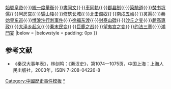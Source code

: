{{Navbox
|name = 秦朝歷史事件
|title = [[秦朝]]历史
|state = {{{state|autocollapse}}}
|listclass = hlist

|list1 = [[秦灭六国之战|灭六国]]{{·}}[[皇帝|始號皇帝]]{{·}}[[統一度量衡]]{{·}}[[小篆|書同文]]{{·}}[[車同軌]]{{·}}[[郡县制]]{{·}}[[秦驰道|築馳道]]{{·}}[[焚书坑儒]]{{·}}[[阿房宫]]{{·}}[[秦始皇陵|驪山陵]]{{·}}[[长城|修筑长城]]{{·}}[[秦蒙恬攻匈奴之战|北击匈奴]]{{·}}[[秦攻百越之战|南戍五岭]]{{·}}[[灵渠]]{{·}}[[秦始皇东巡]]{{·}}[[博浪沙行刺事件]]{{·}}[[徐福|徐福东渡]]{{·}}[[秦泰山刻石|封泰山碑]]{{·}}[[沙丘之变]]{{·}}[[趙高|趙高專政]]{{·}}[[大泽乡起义]]{{·}}[[秦末民变]]{{·}}[[巨鹿之战]]{{·}}[[望夷宫之变]]{{·}}[[约法三章]]{{·}}[[鴻門宴]]
|below = {{中國歷史事件|秦朝}}
|belowstyle = padding: 0px
}}<noinclude>

== 参考文献 ==
* 《秦汉大事年表》，林剑鸣：《秦汉史》，第1074—1075页，中国上海：上海人民出版社，2003年，ISBN 7-208-04226-8 {{zh-hans}}

[[Category:中國歷史事件模板]]
[[Category:秦朝历史事件|*]]
[[Category:秦朝模板| ]]
</noinclude>